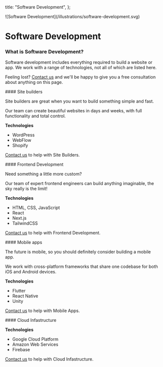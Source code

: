 

  title: "Software Development",
};

<div className="max-w-md">
  ![Software Development](/illustrations/software-development.svg)
</div>

# Software Development

### What is Software Development?

Software development includes everything required to build a website or app. We work with a range of technologies, not all of which are listed here.

Feeling lost? [Contact us](mailto:hello@zero-1.studio) and we'll be happy to give you a free consultation about anything on this page.

<Card>
#### <Icon path={mdiWordpress} size={2} /> Site builders

Site builders are great when you want to build something simple and fast.

Our team can create beautiful websites in days and weeks, with full functionality and total control.

**Technologies**

- WordPress
- WebFlow
- Shopify

[Contact us](mailto:hello@zero-1.studio) to help with Site Builders.

</Card>

<Card>
#### <Icon path={mdiReact} size={2} /> Frontend Development

Need something a little more custom?

Our team of expert frontend engineers can build anything imaginable, the sky really is the limit!

**Technologies**

- HTML, CSS, JavaScript
- React
- Next.js
- TailwindCSS

[Contact us](mailto:hello@zero-1.studio) to help with Frontend Development.

</Card>

<Card> 
#### <Icon path={mdiCellphone} size={2} /> Mobile apps

The future is mobile, so you should definitely consider building a mobile app.

We work with cross-platform frameworks that share one codebase for both iOS and Android devices.

**Technologies**

- Flutter
- React Native
- Unity

[Contact us](mailto:hello@zero-1.studio) to help with Mobile Apps.

</Card>

<Card> 
#### <Icon path={mdiCloud} size={2} /> Cloud Infastructure

**Technologies**

- Google Cloud Platform
- Amazon Web Services
- Firebase

[Contact us](mailto:hello@zero-1.studio) to help with Cloud Infastructure.

</Card>


>
